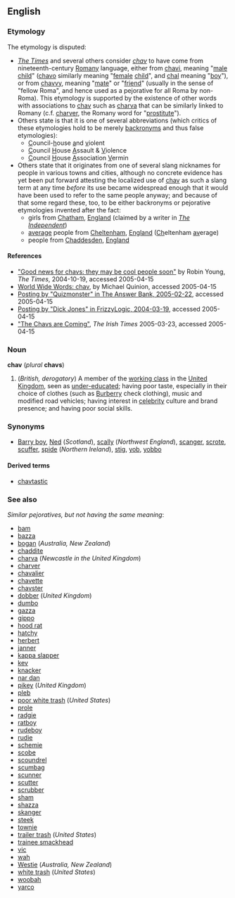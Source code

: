 {{wikipedia}}
==English==
===Etymology===
The etymology is disputed:
* ''[[w:The Times|The Times]]'' and several others consider ''[[chav]]'' to have come from nineteenth-century [[Romany]] language, either from [[chavi]], meaning "[[male]] [[child]]" ([[chavo]] similarly meaning "[[female]] [[child]]", and [[chal]] meaning "[[boy]]"), or from [[chavvy]], meaning "[[mate]]" or "[[friend]]" (usually in the sense of "fellow Roma", and hence used as a pejorative for all Roma by non-Roma).  This etymology is supported by the existence of other words with associations to [[chav]] such as [[charva]] that can be similarly linked to Romany (c.f. [[charver]], the Romany word for "[[prostitute]]").
* Others state is that it is one of several abbreviations (which critics of these etymologies hold to be merely [[backronym]]s and thus false etymologies):
** <u>C</u>ouncil-<u>h</u>ouse <u>a</u>nd <u>v</u>iolent
** <u>C</u>ouncil <u>H</u>ouse <u>A</u>ssault & <u>V</u>iolence
** <u>C</u>ouncil <u>H</u>ouse <u>A</u>ssociation <u>V</u>ermin
* Others state that it originates from one of several slang nicknames for people in various towns and cities, although no concrete evidence has yet been put forward attesting the localized use of [[chav]] as such a slang term at any time ''before'' its use became widespread enough that it would have been used to refer to the same people anyway; and because of that some regard these, too, to be either backronyms or pejorative etymologies invented after the fact:
** girls from [[w:Chatham|Chatham]], [[England]] (claimed by a writer in ''[[w:The Independent|The Independent]]'')
** [[average]] people from [[w:Cheltenham|Cheltenham]], [[England]] (<u>Ch</u>eltenham <u>av</u>erage)
** people from [[w:Chaddesden|Chaddesden]], [[England]]

====References====
* [http://www.timesonline.co.uk/printFriendly/0,,1-2-1316759,00.html "Good news for chavs: they may be cool people soon"] by Robin Young, ''The Times'', 2004-10-19, accessed 2005-04-15
* [http://www.worldwidewords.org/topicalwords/tw-cha2.htm World Wide Words: chav], by Michael Quinion, accessed 2005-04-15
* [http://www.theanswerbank.co.uk/People_and_Places/Question94885.html Posting by "Quizmonster" in The Answer Bank, 2005-02-22], accessed 2005-04-15
* [http://www.frizzylogic.org/archives/000470.html Posting by "Dick Jones" in FrizzyLogic, 2004-03-19], accessed 2005-04-15
* [http://www.ireland.com/newspaper/motoring/2005/0323/3158965614MOT23EMISSIONS.html "The Chavs are Coming"], ''The Irish Times'' 2005-03-23, accessed 2005-04-15

===Noun===
'''chav''' (''plural'' '''chavs''')

#(''British, derogatory'') A member of the [[working class]] in the [[United Kingdom]], seen as [[under-educated]]; having poor taste, especially in their choice of clothes (such as [[Burberry]] check clothing), music and modified road vehicles; having interest in [[celebrity]] culture and brand presence; and having poor social skills.

===Synonyms===
*[[Barry boy]], [[Ned]] (''Scotland''), [[scally]] (''Northwest England''), [[scanger]], [[scrote]], [[scuffer]], [[spide]] (''Northern Ireland''), [[stig]], [[yob]], [[yobbo]]

====Derived terms====
*[[chavtastic]]

===See also===
''Similar pejoratives, but not having the same meaning'':
*[[bam]]
*[[bazza]]
*[[bogan]] (''Australia, New Zealand'')
*[[chaddite]]
*[[charva]] (''Newcastle in the United Kingdom'')
*[[charver]]
*[[chavalier]]
*[[chavette]]
*[[chavster]]
*[[dobber]] (''United Kingdom'')
*[[dumbo]]
*[[gazza]]
*[[gippo]]
*[[hood rat]]
*[[hatchy]]
*[[herbert]]
*[[janner]]
*[[kappa slapper]]
*[[kev]]
*[[knacker]]
*[[nar dan]]
*[[pikey]] (''United Kingdom'')
*[[pleb]]
*[[poor white trash]] (''United States'')
*[[prole]]
*[[radgie]]
*[[ratboy]]
*[[rudeboy]]
*[[rudie]]
*[[schemie]]
*[[scobe]]
*[[scoundrel]]
*[[scumbag]]
*[[scunner]]
*[[scutter]]
*[[scrubber]]
*[[sham]]
*[[shazza]]
*[[skanger]]
*[[steek]]
*[[townie]]
*[[trailer trash]] (''United States'')
*[[trainee smackhead]]
*[[vic]]
*[[wah]]
*[[Westie]] (''Australia, New Zealand'')
*[[white trash]] (''United States'')
*[[woobah]]
*[[yarco]]
